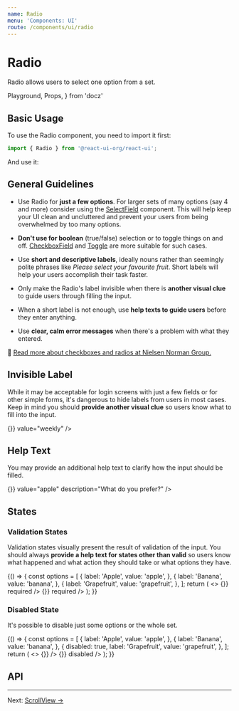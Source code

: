 ```yaml
---
name: Radio
menu: 'Components: UI'
route: /components/ui/radio
---
```


# Radio

Radio allows users to select one option from a set.

  Playground,
  Props,
} from 'docz'

## Basic Usage

To use the Radio component, you need to import it first:

```js
import { Radio } from '@react-ui-org/react-ui';
```

And use it:

<Playground>
  <Radio
    id="my-radio"
    label="Your favourite fruit"
    options={[
      {
        label: 'Apple',
        value: 'apple',
      },
      {
        label: 'Banana',
        value: 'banana',
      },
      {
        label: 'Grapefruit',
        value: 'grapefruit',
      },
    ]}
  />
</Playground>

## General Guidelines

- Use Radio for **just a few options**. For larger sets of many options (say 4
  and more) consider using the [SelectField](/components/ui/select-field)
  component. This will help keep your UI clean and uncluttered and prevent your
  users from being overwhelmed by too many options.

- **Don't use for boolean** (true/false) selection or to toggle things on and
  off. [CheckboxField](/components/ui/checkbox-field) and
  [Toggle](/components/ui/toggle) are more suitable for such cases.

- Use **short and descriptive labels**, ideally nouns rather than seemingly
  polite phrases like _Please select your favourite fruit_. Short labels will
  help your users accomplish their task faster.

- Only make the Radio's label invisible when there is **another visual
  clue** to guide users through filling the input.

- When a short label is not enough, use **help texts to guide users** before
  they enter anything.

- Use **clear, calm error messages** when there's a problem with what they
  entered.

📖 [Read more about checkboxes and radios at Nielsen Norman Group.](https://www.nngroup.com/articles/checkboxes-vs-radio-buttons/)

## Invisible Label

While it may be acceptable for login screens with just a few fields or for other
simple forms, it's dangerous to hide labels from users in most cases. Keep in
mind you should **provide another visual clue** so users know what to fill into
the input.

<Playground>
  <Radio
    id="my-radio-hidden-label"
    label="Your favourite fruit"
    isLabelVisible={false}
    options={[
      {
        label: 'I want to subscribe to the weekly newsletter',
        value: 'weekly',
      },
      {
        label: 'I want to subscribe to the monthly newsletter',
        value: 'monthly',
      },
      {
        label: "I don't wish to receive anything",
        value: 'never',
      },
    ]}
    changeHandler={() => {}}
    value="weekly"
  />
</Playground>

## Help Text

You may provide an additional help text to clarify how the input should be
filled.

<Playground>
  <Radio
    id="my-radio"
    label="Your favourite fruit"
    options={[
      {
        label: 'Apple',
        value: 'apple',
      },
      {
        label: 'Banana',
        value: 'banana',
      },
      {
        label: 'Grapefruit',
        value: 'grapefruit',
      },
    ]}
    changeHandler={() => {}}
    value="apple"
    description="What do you prefer?"
  />
</Playground>

## States

### Validation States

Validation states visually present the result of validation of the input. You
should always **provide a help text for states other than valid** so users know
what happened and what action they should take or what options they have.

<Playground>
  {() => {
    const options = [
      {
        label: 'Apple',
        value: 'apple',
      },
      {
        label: 'Banana',
        value: 'banana',
      },
      {
        label: 'Grapefruit',
        value: 'grapefruit',
      },
    ];
    return (
      <>
        <Radio
          id="my-radio-success"
          label="Your favourite fruit"
          options={options}
          validationState="valid"
          value="apple"
          description="Great, they're in stock!"
          changeHandler={() => {}}
          required
        />
        <Radio
          id="my-radio-warning"
          label="Your favourite fruit"
          options={options}
          validationState="warning"
          value="grapefruit"
          description="Oh, really?"
          changeHandler={() => {}}
          required
        />
        <Radio
          id="my-radio-error"
          label="Your favourite fruit"
          options={options}
          validationState="invalid"
          error="You must select one kind of fruit."
          required
        />
      </>
    );
  }}
</Playground>

### Disabled State

It's possible to disable just some options or the whole set.

<Playground>
  {() => {
    const options = [
      {
        label: 'Apple',
        value: 'apple',
      },
      {
        label: 'Banana',
        value: 'banana',
      },
      {
        disabled: true,
        label: 'Grapefruit',
        value: 'grapefruit',
      },
    ];
    return (
      <>
        <Radio
          id="my-radio-disabled-option"
          label="Your favourite fruit"
          options={options}
          value="apple"
          changeHandler={() => {}}
        />
        <Radio
          id="my-radio-disabled"
          label="Your favourite fruit"
          options={options}
          value="apple"
          changeHandler={() => {}}
          disabled
        />
      </>
    );
  }}
</Playground>

## API

<Props of={Radio} />

---

Next: [ScrollView →](/components/ui/scroll-view)
